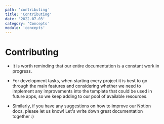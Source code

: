 ```yaml
---
path: 'contributing'
title: 'Contributing'
date: '2022-07-03'
category: 'Concepts'
module: 'concepts'
---
```


# Contributing

- It is worth reminding that our entire documentation is a constant work in progress.

- For development tasks, when starting every project it is best to go through the main features and considering whether we need to implement any improvements into the template that could be used in future apps, so we keep adding to our pool of available resources.

- Similarly, if you have any suggestions on how to improve our Notion docs, please let us know! Let's write down great documentation together :)